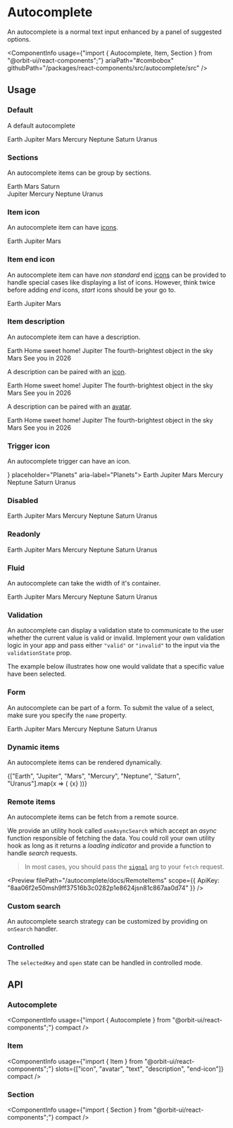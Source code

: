 
<Meta
    title="Components/Autocomplete"
    id="autocomplete"
/>

# Autocomplete

<Tagline>An autocomplete is a normal text input enhanced by a panel of suggested options.</Tagline>

<ComponentInfo
    usage={"import { Autocomplete, Item, Section } from \"@orbit-ui/react-components\";"}
    ariaPath="#combobox"
    githubPath="/packages/react-components/src/autocomplete/src"
/>

## Usage

### Default

A default autocomplete

<Preview>
    <Story name="default">
        <Autocomplete placeholder="Planets" aria-label="Planets">
            <Item key="earth">Earth</Item>
            <Item key="jupiter">Jupiter</Item>
            <Item key="mars">Mars</Item>
            <Item key="mercury">Mercury</Item>
            <Item key="neptune">Neptune</Item>
            <Item key="saturn">Saturn</Item>
            <Item key="uranus">Uranus</Item>
        </Autocomplete>
    </Story>
</Preview>

### Sections

An autocomplete items can be group by sections.

<Preview>
    <Story name="sections">
        <Autocomplete placeholder="Planets" aria-label="Planets">
            <Section title="Visited">
                <Item key="earth">Earth</Item>
                <Item key="mars">Mars</Item>
                <Item key="saturn">Saturn</Item>
            </Section>
            <Section title="Not Visited">
                <Item key="jupiter">Jupiter</Item>
                <Item key="mercury">Mercury</Item>
                <Item key="neptune">Neptune</Item>
                <Item key="uranus">Uranus</Item>
            </Section>
        </Autocomplete>
    </Story>
</Preview>

### Item icon

An autocomplete item can have [icons](?path=/docs/icon-gallery--page).

<Preview>
    <Story name="item icon">
        <Autocomplete placeholder="Planets" aria-label="Planets">
            <Item key="earth">
                <NotificationIcon />
                <Text>Earth</Text>
            </Item>
            <Item key="jupiter">
                <HelpIcon />
                <Text>Jupiter</Text>
            </Item>
            <Item key="mars">
                <LightbulbIcon />
                <Text>Mars</Text>
            </Item>
        </Autocomplete>
    </Story>
</Preview>

### Item end icon

An autocomplete item can have *non standard* end [icons](?path=/docs/icon-gallery--page) can be provided to handle special cases like displaying a list of icons. However, think twice before adding *end* icons, *start* icons should be your go to.

<Preview>
    <Story name="item end icon">
        <Autocomplete placeholder="Planets" aria-label="Planets">
            <Item key="earth">
                <Text>Earth</Text>
                <IconList slot="end-icon">
                    <NotificationIcon />
                    <HelpIcon />
                    <LightbulbIcon />
                </IconList>
            </Item>
            <Item key="jupiter">
                <Text>Jupiter</Text>
                <HelpIcon slot="end-icon" />
            </Item>
            <Item key="mars">
                <Text>Mars</Text>
                <IconList slot="end-icon">
                    <NotificationIcon />
                    <HelpIcon />
                    <LightbulbIcon />
                </IconList>
            </Item>
        </Autocomplete>
    </Story>
</Preview>

### Item description

An autocomplete item can have a description.

<Preview>
    <Story name="item description">
        <Autocomplete placeholder="Planets" aria-label="Planets">
            <Item key="earth">
                <Text>Earth</Text>
                <Text slot="description">Home sweet home!</Text>
            </Item>
            <Item key="jupiter">
                <Text>Jupiter</Text>
                <Text slot="description">The fourth-brightest object in the sky</Text>
            </Item>
            <Item key="mars">
                <Text>Mars</Text>
                <Text slot="description">See you in 2026</Text>
            </Item>
        </Autocomplete>
    </Story>
</Preview>

A description can be paired with an [icon](?path=/docs/icon-gallery--page).

<Preview>
    <Story name="item description + icon">
        <Autocomplete placeholder="Planets" aria-label="Planets">
            <Item key="earth">
                <NotificationIcon />
                <Text>Earth</Text>
                <Text slot="description">Home sweet home!</Text>
            </Item>
            <Item key="jupiter">
                <HelpIcon />
                <Text>Jupiter</Text>
                <Text slot="description">The fourth-brightest object in the sky</Text>
            </Item>
            <Item key="mars">
                <LightbulbIcon />
                <Text>Mars</Text>
                <Text slot="description">See you in 2026</Text>
            </Item>
        </Autocomplete>
    </Story>
</Preview>

A description can be paired with an [avatar](?path=/docs/avatar--default-story).

<Preview>
    <Story name="item description + avatar">
        <Autocomplete placeholder="Planets" aria-label="Planets">
            <Item key="earth">
                <Avatar name="Earth" />
                <Text>Earth</Text>
                <Text slot="description">Home sweet home!</Text>
            </Item>
            <Item key="jupiter">
                <Avatar name="Jupiter" />
                <Text>Jupiter</Text>
                <Text slot="description">The fourth-brightest object in the sky</Text>
            </Item>
            <Item key="mars">
                <Avatar name="Mars" />
                <Text>Mars</Text>
                <Text slot="description">See you in 2026</Text>
            </Item>
        </Autocomplete>
    </Story>
</Preview>

### Trigger icon

An autocomplete trigger can have an icon.

<Preview>
    <Story name="trigger icon">
        <Autocomplete icon={<MagnifierIcon />} placeholder="Planets" aria-label="Planets">
            <Item key="earth">Earth</Item>
            <Item key="jupiter">Jupiter</Item>
            <Item key="mars">Mars</Item>
            <Item key="mercury">Mercury</Item>
            <Item key="neptune">Neptune</Item>
            <Item key="saturn">Saturn</Item>
            <Item key="uranus">Uranus</Item>
        </Autocomplete>
    </Story>
</Preview>

### Disabled

<Preview>
    <Story name="disabled">
        <Autocomplete disabled placeholder="Planets" aria-label="Planets">
            <Item key="earth">Earth</Item>
            <Item key="jupiter">Jupiter</Item>
            <Item key="mars">Mars</Item>
            <Item key="mercury">Mercury</Item>
            <Item key="neptune">Neptune</Item>
            <Item key="saturn">Saturn</Item>
            <Item key="uranus">Uranus</Item>
        </Autocomplete>
    </Story>
</Preview>

### Readonly

<Preview>
    <Story name="readonly">
        <Autocomplete readOnly placeholder="Planets" aria-label="Planets">
            <Item key="earth">Earth</Item>
            <Item key="jupiter">Jupiter</Item>
            <Item key="mars">Mars</Item>
            <Item key="mercury">Mercury</Item>
            <Item key="neptune">Neptune</Item>
            <Item key="saturn">Saturn</Item>
            <Item key="uranus">Uranus</Item>
        </Autocomplete>
    </Story>
</Preview>

### Fluid

An autocomplete can take the width of it's container.

<Preview>
    <Story name="fluid">
        <Autocomplete fluid placeholder="Planets" aria-label="Planets">
            <Item key="earth">Earth</Item>
            <Item key="jupiter">Jupiter</Item>
            <Item key="mars">Mars</Item>
            <Item key="mercury">Mercury</Item>
            <Item key="neptune">Neptune</Item>
            <Item key="saturn">Saturn</Item>
            <Item key="uranus">Uranus</Item>
        </Autocomplete>
    </Story>
</Preview>

### Validation

An autocomplete can display a validation state to communicate to the user whether the current value is valid or invalid. Implement your own validation logic in your app and pass either `"valid"` or `"invalid"` to the input via the `validationState` prop.

The example below illustrates how one would validate that a specific value have been selected.

<Preview filePath="/autocomplete/docs/SelectedValueValidation" />

### Form

An autocomplete can be part of a form. To submit the value of a select, make sure you specify the `name` property.

<Preview>
    <Story name="form">
        <form>
            <Autocomplete name="planet" placeholder="Planets" aria-label="Planets">
                <Item key="earth">Earth</Item>
                <Item key="jupiter">Jupiter</Item>
                <Item key="mars">Mars</Item>
                <Item key="mercury">Mercury</Item>
                <Item key="neptune">Neptune</Item>
                <Item key="saturn">Saturn</Item>
                <Item key="uranus">Uranus</Item>
            </Autocomplete>
        </form>
    </Story>
</Preview>

### Dynamic items

An autocomplete items can be rendered dynamically.

<Preview>
    <Story name="dynamic items">
        <Autocomplete placeholder="Planets" aria-label="Planets">
            {["Earth", "Jupiter", "Mars", "Mercury", "Neptune", "Saturn", "Uranus"].map(x => (
                <Item key={x.toLowerCase()}>{x}</Item>
            ))}
        </Autocomplete>
    </Story>
</Preview>

### Remote items

An autocomplete items can be fetch from a remote source.

We provide an utility hook called `useAsyncSearch` which accept an *async* function responsible of fetching the data. You could roll your own utility hook as long as it returns a *loading indicator* and provide a function to handle *search* requests.

> In most cases, you should pass the [`signal`](https://developer.mozilla.org/en-US/docs/Web/API/AbortSignal) arg to your `fetch` request.

<Preview filePath="/autocomplete/docs/RemoteItems" scope={{ ApiKey: "8aa06f2e50msh9ff37516b3c0282p1e8624jsn81c867aa0d74" }} />

### Custom search

An autocomplete search strategy can be customized by providing on `onSearch` handler.

<Preview filePath="/autocomplete/docs/CustomSearch" />

### Controlled

The `selectedKey` and `open` state can be handled in controlled mode.

<Preview filePath="/autocomplete/docs/ControlledAutocomplete" />

## API

### Autocomplete

<ComponentInfo
    usage={"import { Autocomplete } from \"@orbit-ui/react-components\";"}
    compact
/>

<ArgsTable of={InnerAutocomplete} sort="alpha" />

### Item

<ComponentInfo
    usage={"import { Item } from \"@orbit-ui/react-components\";"}
    slots={["icon", "avatar", "text", "description", "end-icon"]}
    compact
/>

<ArgsTable of={InnerItem} sort="alpha" />

### Section

<ComponentInfo
    usage={"import { Section } from \"@orbit-ui/react-components\";"}
    compact
/>

<ArgsTable of={InnerSection} sort="alpha" />
